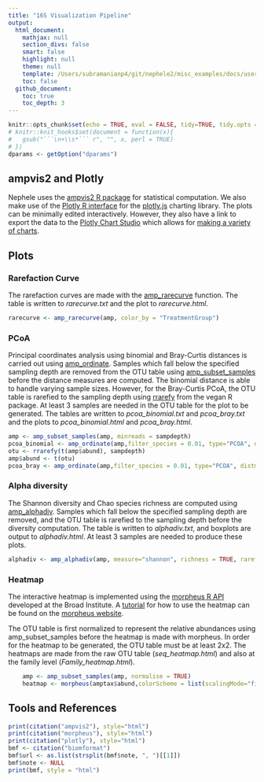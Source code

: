 ```yaml
---
title: "16S Visualization Pipeline"
output:
  html_document:
    mathjax: null
    section_divs: false
    smart: false
    highlight: null
    theme: null
    template: /Users/subramanianp4/git/nephele2/misc_examples/docs/user_doc_template.html
    toc: false
  github_document:
    toc: true
    toc_depth: 3
---
```


```r
knitr::opts_chunk$set(echo = TRUE, eval = FALSE, tidy=TRUE, tidy.opts = list(width.cutoff=80))
# knitr::knit_hooks$set(document = function(x){
#   gsub("```\n+\\s*``` r", "", x, perl = TRUE)
# })
dparams <- getOption("dparams")
```

## ampvis2 and Plotly
Nephele uses the [ampvis2 R package](https://madsalbertsen.github.io/ampvis2/) for statistical computation.  We also make use of the [Plotly R interface](https://plot.ly/r/) for the [plotly.js](https://plot.ly) charting library.  The plots can be minimally edited interactively.  However, they also have a link to export the data to the [Plotly Chart Studio](https://plot.ly/online-chart-maker/) which allows for [making a variety of charts](https://help.plot.ly/tutorials/).

## Plots
### Rarefaction Curve
The rarefaction curves are made with the [amp_rarecurve](https://madsalbertsen.github.io/ampvis2/reference/amp_rarecurve.html) function.  The table is written to *rarecurve.txt* and the plot to *rarecurve.html*.
```r
rarecurve <- amp_rarecurve(amp, color_by = "TreatmentGroup")
```

### PCoA
Principal coordinates analysis using binomial and Bray-Curtis distances is carried out using [amp_ordinate](https://madsalbertsen.github.io/ampvis2/reference/amp_ordinate.html).  Samples which fall below the specified sampling depth are removed from the OTU table using [amp_subset_samples](https://madsalbertsen.github.io/ampvis2/reference/amp_subset_samples.html) before the distance measures are computed.  The binomial distance is able to handle varying sample sizes.  However, for the Bray-Curtis PCoA, the OTU table is rarefied to the sampling depth using [rrarefy](https://www.rdocumentation.org/packages/vegan/versions/2.4-2/topics/rarefy) from the vegan R package.  At least 3 samples are needed in the OTU table for the plot to be generated.  The tables are written to *pcoa_binomial.txt* and *pcoa_bray.txt* and the plots to *pcoa_binomial.html* and *pcoa_bray.html*.
```r
amp <- amp_subset_samples(amp, minreads = sampdepth)
pcoa_binomial <- amp_ordinate(amp,filter_species = 0.01, type="PCOA", distmeasure = "binomial", sample_color_by = "TreatmentGroup", detailed_output = TRUE, transform="none")
otu <- rrarefy(t(amp$abund), sampdepth)
amp$abund <- t(otu)
pcoa_bray <- amp_ordinate(amp,filter_species = 0.01, type="PCOA", distmeasure = "bray", sample_color_by = "TreatmentGroup", detailed_output = TRUE, transform="none")
```

### Alpha diversity
The Shannon diversity and Chao species richness are computed using [amp_alphadiv](https://madsalbertsen.github.io/ampvis2/reference/amp_alphadiv.html). Samples which fall below the specified sampling depth are removed, and the OTU table is rarefied to the sampling depth before the diversity computation.  The table is written to *alphadiv.txt*, and boxplots are output to *alphadiv.html*.  At least 3 samples are needed to produce these plots.

```r
alphadiv <- amp_alphadiv(amp, measure="shannon", richness = TRUE, rarefy = sampdepth)
```

### Heatmap
The interactive heatmap is implemented using the [morpheus R API](https://github.com/cmap/morpheus.R) developed at the Broad Institute.  A [tutorial](https://software.broadinstitute.org/morpheus/tutorial.html) for how to use the heatmap can be found on the [morpheus website](https://software.broadinstitute.org/morpheus/).

The OTU table is first normalized to represent the relative abundances using amp_subset_samples before the heatmap is made with morpheus.  In order for the heatmap to be generated, the OTU table must be at least 2x2.  The heatmaps are made from the raw OTU table (*seq_heatmap.html*) and also at the family level (*Family_heatmap.html*).
```r
    amp <- amp_subset_samples(amp, normalise = TRUE)
    heatmap <- morpheus(amptax$abund,colorScheme = list(scalingMode="fixed", values=values, colors=colors, stepped=FALSE), columnAnnotations = amptax$metadata[,tg:desc])
```


## Tools and References
```r
print(citation("ampvis2"), style="html")
print(citation("morpheus"), style="html")
print(citation("plotly"), style="html")
bmf <- citation("biomformat")
bmf$url <- as.list(strsplit(bmf$note, ", ")[[1]])
bmf$note <- NULL
print(bmf, style = "html")
```
